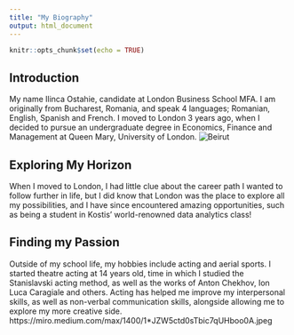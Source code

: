 ```yaml
---
title: "My Biography"
output: html_document
---
```


```r
knitr::opts_chunk$set(echo = TRUE)
```

## Introduction

My name Ilinca Ostahie, candidate at London Business School MFA. I am originally from Bucharest, Romania, and speak 4 languages; Romanian, English, Spanish and French. I moved to London 3 years ago, when I decided to pursue an undergraduate degree in Economics, Finance and Management at Queen Mary, University of London.
![Beirut](https://i.pinimg.com/originals/ff/cc/00/ffcc0045c94f08bdee463c8fc36da192.jpg)

## Exploring My Horizon

When I moved to London, I had little clue about the career path I wanted to follow further in life, but I did know that London was the place to explore all my possibilities, and I have since encountered amazing opportunities, such as being a student in Kostis’ world-renowned data analytics class!

## Finding my Passion

Outside of my school life, my hobbies include acting and aerial sports. I started theatre acting at 14 years old, time in which I studied the Stanislavski acting method, as well as the works of Anton Chekhov, Ion Luca Caragiale and others. Acting has helped me improve my interpersonal skills, as well as non-verbal communication skills, alongside allowing me to explore my more creative side.
https://miro.medium.com/max/1400/1*JZW5ctd0sTbic7qUHboo0A.jpeg